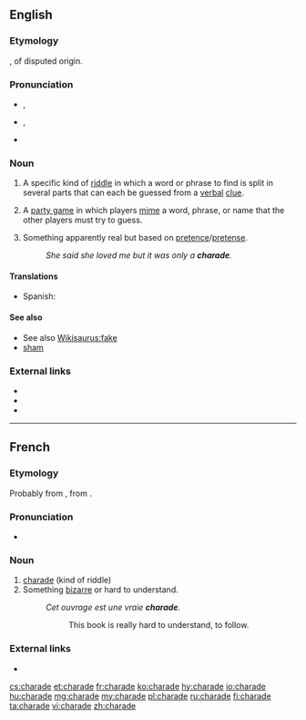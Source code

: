 ==English==
{{wikipedia|Charade (disambiguation)}}

===Etymology===
{{borrowing|fr|charade|lang=en}}, of disputed origin.<!-- Sources differ on the origin of French "charade": Century 1911: unknown origin; Webster 1913: confer Pr. charrada long chat, It ciarlare to chat; M-W online: an Occitan origin; Encarta: Provençal, a dialect of Occitan. -->

===Pronunciation===
* {{a|UK}} {{enPR|shəräd"|shərād"}}, {{IPA|/ʃəˈɹɑːd/|/ʃəˈɹeɪd/|lang=en}}
* {{a|US}} {{enPR|shərād"}}, {{IPA|/ʃɚˈɹeɪd/|lang=en}}
* {{rhymes|eɪd|lang=en}}

===Noun===
{{en-noun}}

# A specific kind of [[riddle]] in which a word or phrase to find is split in several parts that can each be guessed from a [[verbal]] [[clue]].
# {{qualifier|in plural}} A [[party game]] in which players [[mime]] a word, phrase, or name that the other players must try to guess.
# Something apparently real but based on [[pretence]]/[[pretense]].
#: ''She said she loved me but it was only a '''charade'''.''

====Translations====
{{trans-top|riddle}}
* Spanish: {{t+|es|charada|f}}
{{trans-mid}}
{{trans-bottom}}
{{trans-see|party game|charades}}

====See also====
* See also [[Wikisaurus:fake]]
* [[sham]]

===External links===
* {{R:Webster 1913}}
* {{R:Century 1911}}
* {{R:OneLook}}

----

==French==

===Etymology===
Probably from {{etyl|oc|fr}} {{term|charrado|lang=oc}}, from {{term|charrá||to chat|lang=oc}}.

===Pronunciation===
* {{IPA|/ʃaʀad/|lang=fr}}

===Noun===
{{fr-noun|f}}

# [[charade#English|charade]] (kind of riddle)
# Something [[bizarre]] or hard to understand.
#: ''Cet ouvrage est une vraie '''charade'''.''
#:: This book is really hard to understand, to follow.

===External links===
* {{R:TLFi}}

[[cs:charade]]
[[et:charade]]
[[fr:charade]]
[[ko:charade]]
[[hy:charade]]
[[io:charade]]
[[hu:charade]]
[[mg:charade]]
[[my:charade]]
[[pl:charade]]
[[ru:charade]]
[[fi:charade]]
[[ta:charade]]
[[vi:charade]]
[[zh:charade]]